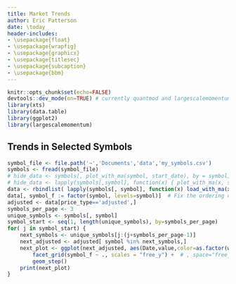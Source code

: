 ```yaml
---
title: Market Trends
author: Eric Patterson
date: \today
header-includes:
- \usepackage{float}
- \usepackage{wrapfig}
- \usepackage{graphicx}
- \usepackage{titlesec}
- \usepackage{subcaption}
- \usepackage{bbm}
---
```


```r
knitr::opts_chunk$set(echo=FALSE)
devtools::dev_mode(on=TRUE) # currently quantmod and largescalemomentum are not on master
library(xts)
library(data.table)
library(ggplot2)
library(largescalemomentum)
```

## Trends in Selected Symbols

```r
symbol_file <- file.path('~','Documents','data','my_symbols.csv')
symbols <- fread(symbol_file)
# hide_data <- symbols[, plot_with_ma(symbol, start_date), by = symbol] #gets the labelling wrong...why?
# hide_data <- lapply(symbols[,symbol], function(x) { plot_with_ma(x, symbols[symbol == x, start_date])})
data <- rbindlist( lapply(symbols[, symbol], function(x) load_with_ma(x, symbols[symbol==x, start_date])))
data[, symbol_f := factor(symbol, levels=symbol)]  # Fix the ordering of the symbols so that facet_grid doesn't reorder alphabetically
adjusted <- data[price_type=='adjusted',]
symbols_per_page <- 3
unique_symbols <- symbols[, symbol]
symbol_start <- seq(1, length(unique_symbols), by=symbols_per_page)
for( j in symbol_start) {
	next_symbols <- unique_symbols[j:(j+symbols_per_page-1)]
	next_adjusted <- adjusted[ symbol %in% next_symbols,]
	next_plot <- ggplot(next_adjusted, aes(Date,value,color=as.factor(window))) +
		facet_grid(symbol_f ~ ., scales = "free_y") +  # , space="free_y") + possibly useful if they are all on the same scale
		geom_step()
	print(next_plot)
}
```
